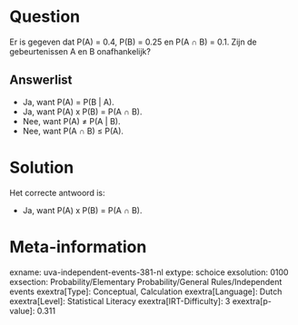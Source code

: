 Question
========

Er is gegeven dat P(A) = 0.4, P(B) = 0.25 en P(A ∩ B) = 0.1. Zijn de
gebeurtenissen A en B onafhankelijk?


Answerlist
----------

* Ja, want P(A) = P(B | A).
* Ja, want P(A) x P(B) = P(A ∩ B).
* Nee, want P(A) ≠ P(A | B).
* Nee, want P(A ∩ B) ≤ P(A).

Solution
========

Het correcte antwoord is: 

* Ja, want P(A) x P(B) = P(A ∩ B).

Meta-information
================
exname: uva-independent-events-381-nl
extype: schoice
exsolution: 0100
exsection: Probability/Elementary Probability/General Rules/Independent events
exextra[Type]: Conceptual, Calculation
exextra[Language]: Dutch
exextra[Level]: Statistical Literacy
exextra[IRT-Difficulty]: 3
exextra[p-value]: 0.311

